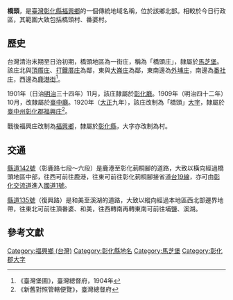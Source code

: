 {{noteTA　
|1 = zh-cn:庄; zh-hk:庄; zh-tw:庄;
}}
'''橋頭'''，是[[臺灣|臺灣]][[彰化縣|彰化縣]][[福興鄉_(臺灣)|福興鄉]]的一個傳統地域名稱，位於該鄉北部。相較於今日行政區，其範圍大致包括橋頭村、番婆村。

==歷史==
台灣清治末期至日治初期，橋頭地區為一街庄，稱為「橋頭庄」，隸屬於[[馬芝堡|馬芝堡]]。該庄北與[[頂厝庄|頂厝庄]]、[[打鐵厝庄|打鐵厝庄]]為鄰，東與[[大崙_(彰化縣福興鄉)|大崙庄]]為鄰，東南邊為[[外埔_(彰化縣)|外埔庄]]，南邊為[[番社_(彰化縣)|番社庄]]，西邊為[[鹿港_(大字)|鹿港街]]<ref>《臺灣堡圖》，臺灣總督府，1904年</ref>。

1901年（日治[[明治|明治]]三十四年）11月，該庄隸屬於[[彰化廳|彰化廳]]。1909年（明治四十二年）10月，改隸屬於[[臺中廳|臺中廳]]。1920年（[[大正|大正]]九年），該庄改制為「橋頭」[[大字|大字]]，隸屬於[[臺中州|臺中州]][[彰化郡|彰化郡]][[福興庄|福興庄]]<ref>《新舊對照管轄便覽》，臺灣總督府</ref>。

戰後福興庄改制為[[福興鄉_(臺灣)|福興鄉]]，隸屬於[[彰化縣|彰化縣]]，大字亦改制為村。

==交通==
[[縣道142號|縣道142號]]（彰鹿路七段～六段）是鹿港至彰化莿桐腳的道路，大致以橫向經過橋頭地區中部，往西可前往鹿港，往東可前往彰化莿桐腳接省道[[台19線|台19線]]，亦可由[[彰化交流道|彰化交流道]]進入[[中山高速公路|國道1號]]。

[[縣道135號|縣道135號]]（復興路）是和美至溪湖的道路，大致以縱向經過本地區西北部邊界地帶，往東北可前往頂番婆、和美，往西轉南再轉東南可前往埔鹽、溪湖。

==參考文獻==
{{reflist}}

{{彰化郡}}

[[Category:福興鄉_(台灣)|Category:福興鄉 (台灣)]]
[[Category:彰化縣地名|Category:彰化縣地名]]
[[Category:馬芝堡|Category:馬芝堡]]
[[Category:彰化郡大字|Category:彰化郡大字]]